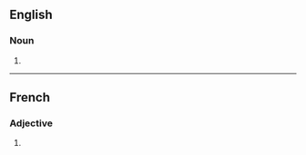 ==English==

===Noun===
{{head|en|noun plural form}}

# {{plural of|flamboyant|lang=en}}

----

==French==

===Adjective===
{{head|fr|adjective form}}

# {{masculine plural of|flamboyant|lang=fr}}